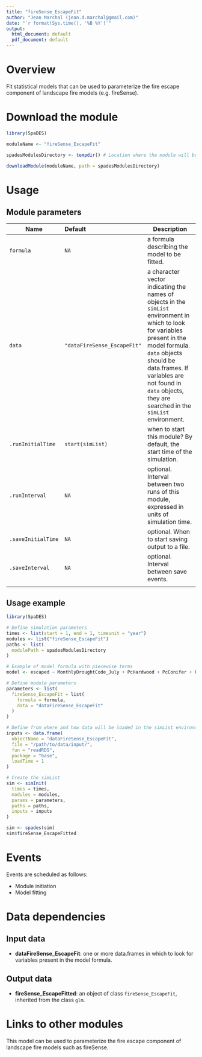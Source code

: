 ---
title: "fireSense_EscapeFit"
author: "Jean Marchal (jean.d.marchal@gmail.com)"
date: "`r format(Sys.time(), '%B %Y')`"
output:
  html_document: default
  pdf_document: default
---

# Overview
Fit statistical models that can be used to parameterize the fire escape component of landscape fire models (e.g. fireSense).

# Download the module
```{r download module, eval = FALSE, echo = TRUE}
library(SpaDES)

moduleName <- "fireSense_EscapeFit"

spadesModulesDirectory <- tempdir() # Location where the module will be downloaded

downloadModule(moduleName, path = spadesModulesDirectory)
```

# Usage
## Module parameters
Name|Default|Description
----|:--------------|---------------------------------------------------------------------
`formula`|`NA`|a formula describing the model to be fitted.
`data`|`"dataFireSense_EscapeFit"`|a character vector indicating the names of objects in the `simList` environment in which to look for variables present in the model formula. `data` objects should be data.frames. If variables are not found in `data` objects, they are searched in the `simList` environment.
`.runInitialTime`|`start(simList)`|when to start this module? By default, the start time of the simulation.
`.runInterval`|`NA`|optional. Interval between two runs of this module, expressed in units of simulation time.
`.saveInitialTime`|`NA`|optional. When to start saving output to a file.
`.saveInterval`|`NA`|optional. Interval between save events.
|||



## Usage example
```{r module usage example, eval = FALSE}
library(SpaDES)

# Define simulation parameters
times <- list(start = 1, end = 1, timeunit = "year")
modules <- list("fireSense_EscapeFit")
paths <- list(
  modulePath = spadesModulesDirectory
)

# Example of model formula with piecewise terms
model <- escaped ~ MonthlyDroughtCode_July + PcHardwood + PcConifer + PcDisturbed + PcOther + PcWater

# Define module parameters
parameters <- list(
  fireSense_EscapeFit = list(
    formula = formula,
    data = "dataFireSense_EscapeFit"
  )
)

# Define from where and how data will be loaded in the simList environment
inputs <- data.frame(
  objectName = "dataFireSense_EscapeFit",
  file = "/path/to/data/input/",
  fun = "readRDS",
  package = "base",
  loadTime = 1
)

# Create the simList
sim <- simInit(
  times = times,
  modules = modules,
  params = parameters,
  paths = paths,
  inputs = inputs
)

sim <- spades(sim)
sim$fireSense_EscapeFitted
```

# Events
Events are scheduled as follows:

- Module initiation
- Model fitting

# Data dependencies
## Input data
- **dataFireSense_EscapeFit**: one or more data.frames in which to look for variables present in the model formula.

## Output data
- **fireSense_EscapeFitted**: an object of class `fireSense_EscapeFit`, inherited from the class `glm`.

# Links to other modules
This model can be used to parameterize the fire escape component of landscape fire models such as fireSense.

